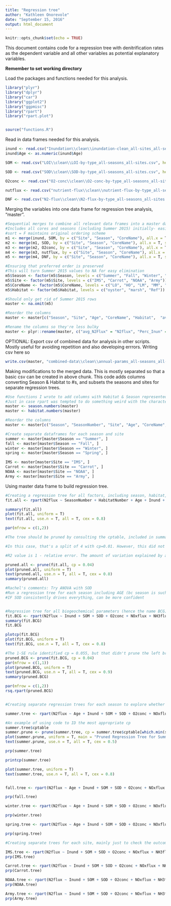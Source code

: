 ```yaml
---
title: "Regression tree"
author: "Kathleen Onorevole"
date: "September 15, 2016"
output: html_document
---
```


```r
knitr::opts_chunk$set(echo = TRUE)
```

This document contains code for a regression tree with denitrification rates as the dependent variable and all other variables as potential explanatory variables.

**Remember to set working directory**

Load the packages and functions needed for this analysis.
```r

library("plyr")
library("dplyr")
library("car")
library("ggplot2")
library("ggpmisc")
library("rpart")
library("rpart.plot")


source("functions.R")

```

Read in data frames needed for this analysis.
``` r

inund <- read.csv("Inundation\\clean\\inundation-clean_all-sites_all-seasons.csv", header = T)
inund$Age <- as.numeric(inund$Age)

SOM <- read.csv("LOI\\clean\\LOI-by-type_all-seasons_all-sites.csv", header = T)

SOD <- read.csv("SOD\\clean\\SOD-by-type_all-seasons_all-sites.csv", header = T)

O2conc <- read.csv("O2-conc\\clean\\O2-conc-by-type_all-seasons_all-sites.csv", header = T)

nutflux <- read.csv("nutrient-flux\\clean\\nutrient-flux-by-type_all-seasons_all-sites.csv", header = T)

DNF <- read.csv("N2-flux\\clean\\N2-flux-by-type_all-seasons_all-sites.csv", header = T)

```

Merging the variables into one data frame for regression tree analysis, "master".
``` r

#Sequential merges to combine all relevant data frames into a master data frame
#Includes all cores and seasons (including Summer 2015) initially- easier to double-check
#sort = F maintains original ordering scheme
m1 <- merge(inund, SOM, by = c("Site", "Season", "CoreName"), all.x = T, sort = F)
m2 <- merge(m1, SOD, by = c("Site", "Season", "CoreName"), all.x = T, sort = F)
m3 <- merge(m2, O2conc, by = c("Site", "Season", "CoreName"), all.x = T, sort = F)
m4 <- merge(m3, nutflux, by = c("Site", "Season", "CoreName"), all.x = T, sort = F)
m5 <- merge(m4, DNF, by = c("Site", "Season", "CoreName"), all.x = T, sort = F)

#Ensuring that preferred order is preserved
#This will turn Summer 2015 values to NA for easy elimination
m5$Season <- factor(m5$Season, levels = c("Summer", "Fall", "Winter", "Spring"))
m5$Site <- factor(m5$Site, levels = c("IMS", "Carrot", "NOAA", "Army"))
m5$CoreName <- factor(m5$CoreName, levels = c("LO", "HO", "LM", "MM", "HM", "Ref"))
m5$Habitat <- factor(m5$Habitat, levels = c("oyster", "marsh", "Ref"))

#Should only get rid of Summer 2015 rows
master <- na.omit(m5)

#Reorder the columns
master <- master[c("Season", "Site", "Age", "CoreName", "Habitat",  "avg_N2Flux", "Perc_Inun", "avg_PercentOM", "avg_SOD", "avg_O2conc", "avg_flux_NOx", "avg_flux_NH3")]

#Rename the columns so they're less bulky
master <- plyr::rename(master, c("avg_N2Flux" = "N2flux", "Perc_Inun" = "Inund", "avg_PercentOM" = "SOM", "avg_SOD" = "SOD", "avg_O2conc" = "O2conc", "avg_flux_NOx" = "NOxflux", "avg_flux_NH3" = "NH3flux"))

```

OPTIONAL: Export csv of combined data for analysis in other scripts. Mostly useful for avoiding repetition and also developing errrors. Writing csv here so
``` r

write.csv(master, "combined-data\\clean\\annual-params_all-seasons_all-sites.csv", row.names = F)

```

Making modifications to the merged data. This is mostly separated so that a basic csv can be created in above chunk. This code adds columns converting Season & Habitat to #s, and subsets the seasons and sites for separate regression trees.
``` r

#Use functions I wrote to add columns with Habitat & Season represented by #s
#Just in case rpart was tempted to do something weird with the characters
master <- season.numbers(master)
master <- habitat.numbers(master)

#Reorder the columns
master <- master[c("Season", "SeasonNumber", "Site", "Age", "CoreName", "Habitat", "HabitatNumber",  "N2flux", "Inund", "SOM", "SOD", "O2conc", "NOxflux", "NH3flux")]

#Create separate dataframes for each season and site
summer <- master[master$Season == "Summer", ]
fall <- master[master$Season == "Fall", ]
winter <- master[master$Season == "Winter", ]
spring <- master[master$Season == "Spring", ]

IMS <- master[master$Site == "IMS", ]
Carrot <- master[master$Site == "Carrot", ]
NOAA <- master[master$Site == "NOAA", ]
Army <- master[master$Site == "Army", ]

```

Using master data frame to build regression tree.
```r

#Creating a regression tree for all factors, including season, habitat, and age
fit.all <- rpart(N2flux ~ SeasonNumber + HabitatNumber + Age + Inund + SOM + SOD + O2conc + NOxflux + NH3flux, method = "anova", data = master)

summary(fit.all)
plot(fit.all, uniform = T)
text(fit.all, use.n = T, all = T, cex = 0.8)

par(mfrow = c(1,2))

#The tree should be pruned by consulting the cptable, included in summary. In the table, xerror = cross-validation error, xstd = standard deviation, & CP = complexity parameter (CP explains how much of the original variablility is predicted by the split). Ideally, there is what's called the 1-SE rule: find the lowest xerror, then add the corresponding xstd. The cp associated with the largest xerror that's smaller than the result should be used to prune the tree.

#In this case, that's a split of 4 with cp=0.01. However, this did not prune the tree at all compared to the original, so I used the next smallest cp value, 0.04. I manually entered the pruning parameters rather than creating code- that's also an option.

#R2 value is 1 - relative error. The amount of variation explained by a split is the CP for the correct nsplit (note that the first nsplit = 0).

pruned.all <- prune(fit.all, cp = 0.04)
plot(pruned.all, uniform = T)
text(pruned.all, use.n = T, all = T, cex = 0.8)
summary(pruned.all)

#Rachel's comments: Try ANOVA with SOD
#Run a regression tree for each season including AGE (bc season is such a big driver it could swamp other factors)
#IF SOD consistently drives everything, can be more confident


#Regression tree for all biogeochemical parameters (hence the name BCG), without season, habitat, or age.
fit.BCG <- rpart(N2flux ~ Inund + SOM + SOD + O2conc + NOxflux + NH3flux, method = "anova", data = master)
summary(fit.BCG)
fit.BCG

plotcp(fit.BCG)
plot(fit.BCG, uniform = T)
text(fit.BCG, use.n = T, all = T, cex = 0.8)

#The 1-SE rule identified cp = 0.055, but that didn't prune the left branch of the tree. I decided to use the next smallest cp, 0.04.
pruned.BCG <- prune(fit.BCG, cp = 0.04)
par(mfrow = c(1,1))
plot(pruned.BCG, uniform = T)
text(pruned.BCG, use.n = T, all = T, cex = 0.9)
summary(pruned.BCG)

par(mfrow = c(1,2))
rsq.rpart(pruned.BCG)


#Creating separate regression trees for each season to explore whether temperature could be confounding the results, b/c temp is a driver of DNF.

summer.tree <- rpart(N2flux ~ Age + Inund + SOM + SOD + O2conc + NOxflux + NH3flux, method = "anova", data = summer)

#An example of using code to ID the most appropriate cp
summer.tree$cptable
summer.prune <- prune(summer.tree, cp = summer.tree$cptable[which.min(summer.tree$cptable[ ,"xerror"]), "CP"])
plot(summer.prune, uniform = T, main = "Pruned Regression Tree for Summer DNF Rates", cex = 0.5)
text(summer.prune, use.n = T, all = T, cex = 0.5)

prp(summer.tree)

printcp(summer.tree)

plot(summer.tree, uniform = T)
text(summer.tree, use.n = T, all = T, cex = 0.8)


fall.tree <- rpart(N2flux ~ Age + Inund + SOM + SOD + O2conc + NOxflux + NH3flux, method = "anova", data = fall)

prp(fall.tree)

winter.tree <- rpart(N2flux ~ Age + Inund + SOM + SOD + O2conc + NOxflux + NH3flux, method = "anova", data = winter)

prp(winter.tree)

spring.tree <- rpart(N2flux ~ Age + Inund + SOM + SOD + O2conc + NOxflux + NH3flux, method = "anova", data = spring)

prp(spring.tree)

#Creating separate trees for each site, mainly just to check the outcomes.

IMS.tree <- rpart(N2flux ~ Inund + SOM + SOD + O2conc + NOxflux + NH3flux, method = "anova", data = IMS, control = rpart.control(minsplit = 2))
prp(IMS.tree)

Carrot.tree <- rpart(N2flux ~ Inund + SOM + SOD + O2conc + NOxflux + NH3flux, method = "anova", data = Carrot, control = rpart.control(minsplit = 2))
prp(Carrot.tree)

NOAA.tree <- rpart(N2flux ~ Inund + SOM + SOD + O2conc + NOxflux + NH3flux, method = "anova", data = NOAA, control = rpart.control(minsplit = 2))
prp(NOAA.tree)

Army.tree <- rpart(N2flux ~ Inund + SOM + SOD + O2conc + NOxflux + NH3flux, method = "anova", data = Army, control = rpart.control(minsplit = 2))
prp(Army.tree)

```



